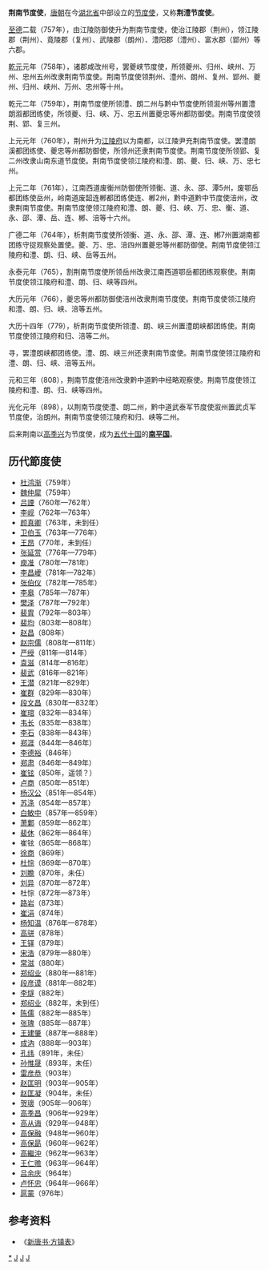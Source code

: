 '''荆南节度使'''，[[唐朝|唐朝]]在今[[湖北省|湖北省]]中部设立的[[节度使|节度使]]，又称'''荆澧节度使'''。

[[至德_(唐朝)|至德]]二载（757年），由江陵防御使升为荆南节度使，使治江陵郡（荆州），领江陵郡（荆州）、竟陵郡（复州）、武陵郡（朗州）、澧阳郡（澧州）、富水郡（郢州）等六郡。

[[乾元_(唐朝)|乾元]]元年（758年），诸郡咸改州号，罢夔峡节度使，所领夔州、归州、峡州、万州、忠州五州改隶荆南节度使。荆南节度使领荆州、澧州、朗州、复州、郢州、夔州、归州、峡州、万州、忠州等十州。

乾元二年（759年），荆南节度使所领澧、朗二州与黔中节度使所领溆州等州置澧朗溆都团练使，所领夔、归、峡、万、忠五州置夔忠等州都防御使。荆南节度使领荆、郢、复三州。

上元元年（760年），荆州升为[[江陵府|江陵府]]以为南都，以江陵尹充荆南节度使。罢澧朗溪都团练使、夔忠等州都防御使，所领州还隶荆南节度使。荆南节度使所领郢、复二州改隶山南东道节度使。荆南节度使领江陵府和澧、朗、夔、归、峡、万、忠七州。

上元二年（761年），江南西道废衡州防御使所领衡、道、永、邵、潭5州，废鄂岳都团练使岳州，岭南道废韶连郴都团练使连、郴2州，黔中道黔中节度使涪州，改隶荆南节度使。荆南节度使领江陵府和澧、朗、夔、归、峡、万、忠、衡、道、永、邵、潭、岳、连、郴、涪等十六州。

广德二年（764年），析荆南节度使所领衡、道、永、邵、潭、连、郴7州置湖南都团练守捉观察处置使。夔、万、忠、涪四州置夔忠等州都防御使。荆南节度使领江陵府和澧、朗、归、峡、岳等五州。

永泰元年（765），割荆南节度使所领岳州改隶江南西道鄂岳都团练观察使。荆南节度使领江陵府和澧、朗、归、峡等四州。

大历元年（766），夔忠等州都防御使涪州改隶荆南节度使。荆南节度使领江陵府和澧、朗、归、峡、涪等五州。

大历十四年（779），析荆南节度使所领澧、朗、峡三州置澧朗峡都团练使。荆南节度使领江陵府和归、涪等二州。

寻，罢澧朗峡都团练使。澧、朗、峡三州还隶荆南节度使。荆南节度使领江陵府和澧、朗、归、峡、涪等五州。

元和三年（808），荆南节度使涪州改隶黔中道黔中经略观察使。荆南节度使领江陵府和澧、朗、归、峡等四州。

光化元年（898），以荆南节度使澧、朗二州，黔中道武泰军节度使溆州置武贞军节度使，治朗州。荆南节度使领江陵府和归、峡等二州。

后来荆南以[[高季兴|高季兴]]为节度使，成为[[五代十国|五代十国]]的'''[[荆南|南平国]]'''。

==历代節度使==
* [[杜鸿渐|杜鸿渐]]（759年）
* [[魏仲犀|魏仲犀]]（759年）
* [[吕諲|吕諲]]（760年—762年）
* [[李岘_(梁国公)|李岘]]（762年—763年）
* [[颜真卿|颜真卿]]（763年，未到任）
* [[卫伯玉|卫伯玉]]（763年—776年）
* [[王昂_(唐朝)|王昂]]（770年，未到任）
* [[张延赏|张延赏]]（776年—779年）
* [[庾准|庾准]]（780年—781年）
* [[李昌巙|李昌巙]]（781年—782年）
* [[张伯仪|张伯仪]]（782年—785年）
* [[李皋|李皋]]（785年—787年）
* [[樊泽|樊泽]]（787年—792年）
* [[裴胄|裴胄]]（792年—803年）
* [[裴均|裴均]]（803年—808年）
* [[赵昌|赵昌]]（808年）
* [[赵宗儒|赵宗儒]]（808年—811年）
* [[严绶|严绶]]（811年—814年）
* [[袁滋|袁滋]]（814年—816年）
* [[裴武|裴武]]（816年—821年）
* [[王潜|王潜]]（821年—829年）
* [[崔群|崔群]]（829年—830年）
* [[段文昌|段文昌]]（830年—832年）
* [[崔琯|崔琯]]（832年—834年）
* [[韦长|韦长]]（835年—838年）
* [[李石_(唐朝)|李石]]（838年—843年）
* [[郑涯|郑涯]]（844年—846年）
* [[李德裕|李德裕]]（846年）
* [[郑肃|郑肃]]（846年—849年）
* [[崔铉|崔铉]]（850年，遥领？）
* [[卢商|卢商]]（850年—851年）
* [[杨汉公|杨汉公]]（851年—854年）
* [[苏涤|苏涤]]（854年—857年）
* [[白敏中|白敏中]]（857年—859年）
* [[萧鄴|萧鄴]]（859年—862年）
* [[裴休|裴休]]（862年—864年）
* 崔铉（865年—868年）
* [[徐商|徐商]]（869年）
* [[杜悰|杜悰]]（869年—870年）
* [[刘瞻|刘瞻]]（870年，未任）
* [[刘异|刘异]]（870年—872年）
* 杜悰（872年—873年）
* [[路岩|路岩]]（873年）
* [[崔涓|崔涓]]（874年）
* [[杨知温|杨知温]]（876年—878年）
* [[高骈|高骈]]（878年）
* [[王鐸_(唐朝)|王铎]]（879年）
* [[宋浩|宋浩]]（879年—880年）
* [[常滋|常滋]]（880年）
* [[郑绍业|郑绍业]]（880年—881年）
* [[段彦谟|段彦谟]]（881年—882年）
* [[李燧|李燧]]（882年）
* [[郑绍业|郑绍业]]（882年，未到任）
* [[陈儒_(唐朝)|陈儒]]（882年—885年）
* [[张瑰_(五代)|张瑰]]（885年—887年）
* [[王建肇|王建肇]]（887年—888年）
* [[成汭|成汭]]（888年—903年）
* [[孔纬|孔纬]]（891年，未任）
* [[孙惟晟|孙惟晟]]（893年，未任）
* [[雷彦恭|雷彦恭]]（903年）
* [[赵匡明|赵匡明]]（903年—905年）
* [[赵匡凝|赵匡凝]]（904年，未任）
* [[贺瓌|贺瓌]]（905年—906年）
* [[高季昌|高季昌]]（906年—929年）
* [[高从诲|高从诲]]（929年—948年）
* [[高保融|高保融]]（948年—960年）
* [[高保勗|高保勗]]（960年—962年）
* [[高繼沖|高繼沖]]（962年—963年）
* [[王仁赡|王仁赡]]（963年—964年）
* [[吕余庆|吕余庆]]（964年）
* [[卢怀忠|卢怀忠]]（964年—966年）
* [[扈蒙|扈蒙]]（976年）

==参考资料==
*《[[s:新唐書/卷064|新唐书·方镇表]]》
{{唐朝藩镇节度使}}
{{五代十國藩鎮節度使}}

[[category:荆南节度使|*]]
[[category:唐朝官制|J]]
[[category:湖北历史|J]]
[[category:湖南历史|J]]